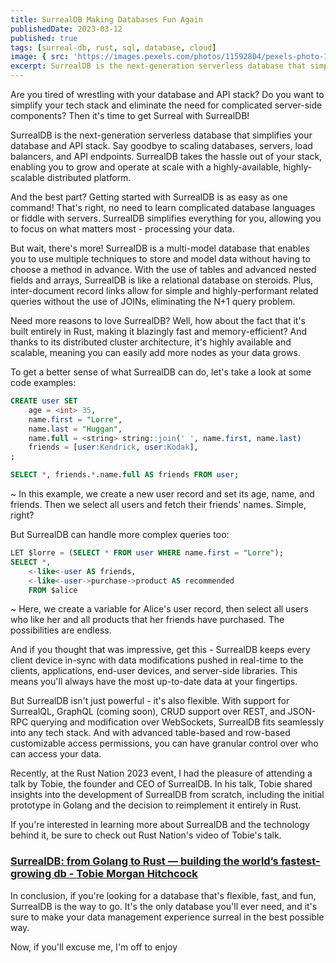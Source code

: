 ```yaml
---
title: SurrealDB Making Databases Fun Again
publishedDate: 2023-03-12
published: true
tags: [surreal-db, rust, sql, database, cloud]
image: { src: 'https://images.pexels.com/photos/11592804/pexels-photo-11592804.jpeg?auto=compress&cs=tinysrgb&w=1260&h=750&dpr=1', alt: 'SurrelDB making databases fun again' }
excerpt: SurrealDB is the next-generation serverless database that simplifies your database and API stack. Say goodbye to scaling databases, servers, load balancers, and API endpoints. SurrealDB takes the hassle out of your stack, enabling you to grow and operate at scale with a highly-available, highly-scalable distributed platform.
---
```



Are you tired of wrestling with your database and API stack? Do you want to simplify your tech stack and eliminate the need for complicated server-side components? Then it's time to get Surreal with SurrealDB!


SurrealDB is the next-generation serverless database that simplifies your database and API stack. Say goodbye to scaling databases, servers, load balancers, and API endpoints. SurrealDB takes the hassle out of your stack, enabling you to grow and operate at scale with a highly-available, highly-scalable distributed platform.

And the best part? Getting started with SurrealDB is as easy as one command! That's right, no need to learn complicated database languages or fiddle with servers. SurrealDB simplifies everything for you, allowing you to focus on what matters most - processing your data.

<GIF
  src="https://giphy.com/embed/1n8aGJBEXuW0M7ELrB"
  width="320"
  height="270"
/>

But wait, there's more! SurrealDB is a multi-model database that enables you to use multiple techniques to store and model data without having to choose a method in advance. With the use of tables and advanced nested fields and arrays, SurrealDB is like a relational database on steroids. Plus, inter-document record links allow for simple and highly-performant related queries without the use of JOINs, eliminating the N+1 query problem.

<GIF
  src="https://giphy.com/embed/26gR0YFZxWbnUPtMA/"
  width="320"
  height="270"
/>

Need more reasons to love SurrealDB? Well, how about the fact that it's built entirely in Rust, making it blazingly fast and memory-efficient? And thanks to its distributed cluster architecture, it's highly available and scalable, meaning you can easily add more nodes as your data grows.

To get a better sense of what SurrealDB can do, let's take a look at some code examples:

```sql
CREATE user SET
	age = <int> 35,
	name.first = "Lorre",
	name.last = "Huggan",
	name.full = <string> string::join(' ', name.first, name.last)
	friends = [user:Kendrick, user:Kodak],
;

SELECT *, friends.*.name.full AS friends FROM user;
```

~ In this example, we create a new user record and set its age, name, and friends. Then we select all users and fetch their friends' names. Simple, right?

But SurrealDB can handle more complex queries too:

```sql
LET $lorre = (SELECT * FROM user WHERE name.first = "Lorre");
SELECT *,
	<-like<-user AS friends,
	<-like<-user->purchase->product AS recommended
	FROM $alice
```

~ Here, we create a variable for Alice's user record, then select all users who like her and all products that her friends have purchased. The possibilities are endless.

And if you thought that was impressive, get this - SurrealDB keeps every client device in-sync with data modifications pushed in real-time to the clients, applications, end-user devices, and server-side libraries. This means you'll always have the most up-to-date data at your fingertips.

But SurrealDB isn't just powerful - it's also flexible. With support for SurrealQL, GraphQL (coming soon), CRUD support over REST, and JSON-RPC querying and modification over WebSockets, SurrealDB fits seamlessly into any tech stack. And with advanced table-based and row-based customizable access permissions, you can have granular control over who can access your data.

<GIF
  src="https://giphy.com/embed/7R7ozrlKzaEzASgq8p"
  width="320"
  height="270"
/>

Recently, at the Rust Nation 2023 event, I had the pleasure of attending a talk by Tobie, the founder and CEO of SurrealDB. In his talk, Tobie shared insights into the development of SurrealDB from scratch, including the initial prototype in Golang and the decision to reimplement it entirely in Rust.

If you're interested in learning more about SurrealDB and the technology behind it, be sure to check out Rust Nation's video of Tobie's talk.

### [SurrealDB: from Golang to Rust — building the world’s fastest-growing db - Tobie Morgan Hitchcock](https://www.youtube.com/watch?v=Chl8IdMxr4Y)


In conclusion, if you're looking for a database that's flexible, fast, and fun, SurrealDB is the way to go. It's the only database you'll ever need, and it's sure to make your data management experience surreal in the best possible way.

Now, if you'll excuse me, I'm off to enjoy
